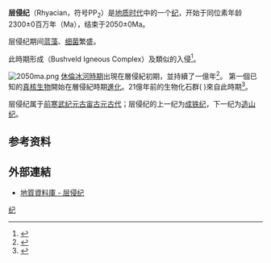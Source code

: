 '''层侵纪'''（Rhyacian，符号PP<sub>2</sub>）是[[地质时代|地质时代]]中的一个[[纪|纪]]，开始于同位素年龄2300±0百万年（Ma），结束于2050±0Ma。

层侵纪期间[[蓝藻|蓝藻]]、[[细菌|细菌]]繁盛。

此時期形成{{tsl|en|Bushveld Igneous Complex|布希維爾德火成岩複合體}}（Bushveld Igneous Complex）及類似的入侵<ref name="ogg">{{cite journal | author=James G. Ogg | title=Status on Divisions of the International Geologic Time Scale | url=https://archive.org/details/sim_lethaia_2004-06_37_2/page/183 | journal=Lethaia | year=2004 | volume=37 | issue= 2| pages=183–199 | doi=10.1080/00241160410006492 }}</ref>。

[[File:2050ma.png|thumb]]
[[休倫冰河時期|休倫冰河時期]]出現在層侵紀初期，並持續了一億年<ref>{{cite journal |doi=10.1073/pnas.0504878102 |author=Kopp |last2=Kirschvink |first2=JL |last3=Hilburn |first3=IA |last4=Nash |first4=CZ |title=The Paleoproterozoic Snowball: A climate disaster triggered by the evolution of oxygenic photosynthesis |journal=PNAS |volume=102 |issue=32 |pages=11131–6 |date=August 2005 |pmid=16061801 |pmc=1183582 |bibcode=2005PNAS..10211131K |display-authors=etal |url=http://authors.library.caltech.edu/1015/1/KOPpnas05.pdf |access-date=2019-05-08 |archive-date=2019-10-11 |archive-url=https://web.archive.org/web/20191011183301/https://authors.library.caltech.edu/1015/1/KOPpnas05.pdf |dead-url=no }}</ref>。
第一個已知的[[真核生物|真核生物]]開始在層侵紀時期[[進化|進化]]。21億年前的生物化石群( {{tsl|en|Francevillian Group Fossil|弗朗斯維爾化石群}})來自此時期<ref name="albani">{{cite journal |author1=El Albani, Abderrazak |author2=Bengtson, Stefan |author3=Canfield, Donald E. |author4=Bekker, Andrey |author5=Macchiarelli, Reberto  |title=Large colonial organisms with coordinated growth in oxygenated environments 2.1 Gyr ago |journal=Nature |volume=466 |issue=7302 |pages=100–104 |date=July 2010 |pmid=20596019 |doi=10.1038/nature09166 |url=|bibcode = 2010Natur.466..100A }}</ref>。

层侵纪属于[[前寒武纪|前寒武纪]][[元古宙|元古宙]][[古元古代|古元古代]]；层侵纪的上一纪为[[成铁纪|成铁纪]]，下一纪为[[造山纪|造山纪]]。

==参考资料==
{{reflist}}
==外部連結==
*[http://www.stratigraphy.org/geowhen/stages/Rhyacian.html 地質資料庫 - 层侵纪] {{Wayback|url=http://www.stratigraphy.org/geowhen/stages/Rhyacian.html |date=20060819001043 }}

{{Proterozoic Footer}}
{{Paleozoic Footer}}
{{geol-stub}}

[[Category:地质年代|纪]]